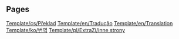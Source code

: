 
== Pages ==
[[Template/cs/Překlad]]
[[Template/en/Tradução]]
[[Template/en/Translation]]
[[Template/ko/번역]]
[[Template/pl/ExtraZi/inne strony]]
